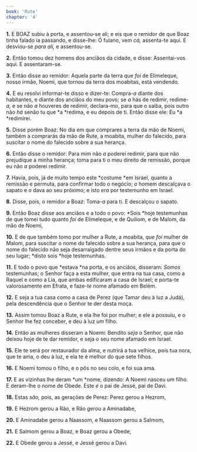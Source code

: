 ```yaml
---
book: 'Rute'
chapter: '4'
---
```


**1.** E BOAZ subiu à porta, e assentou-se ali; e eis que o remidor de que Boaz tinha falado ia passando, e disse-lhe: Ó fulano, vem *cá,* assenta-te aqui. E desviou-se *para ali,* e assentou-se.

**2.** Então tomou dez homens dos anciãos da cidade, e disse: Assentai-vos aqui. E assentaram-se.

**3.** Então disse ao remidor: Aquela parte da terra que *foi* de Elimeleque, nosso irmão, Noemi, que tornou da terra dos moabitas, está vendendo.

**4.** E eu resolvi informar-te disso e dizer-te: Compra-*a* diante dos habitantes, e diante dos anciãos do meu povo; se *a* hás de redimir, redime-*a,* e se não *a* houveres de redimir, declara-mo, para que o saiba, pois outro não *há* senão tu que *a *redima, e eu depois de ti. Então disse ele: Eu *a *redimirei.

**5.** Disse porém Boaz: No dia em que comprares a terra da mão de Noemi, também a comprarás da mão de Rute, a moabita, mulher do falecido, para suscitar o nome do falecido sobre a sua herança.

**6.** Então disse o remidor: Para mim não *a* poderei redimir, para que não prejudique a minha herança; toma para ti o meu direito de remissão, porque eu não *a* poderei redimir.

**7.** Havia, pois, já de muito tempo este *costume *em Israel, quanto a remissão e permuta, para confirmar todo o negócio; *o* homem descalçava o sapato e *o* dava ao seu próximo; e isto *era* por testemunho em Israel.

**8.** Disse, pois, o remidor a Boaz: Toma-*a* para ti. E descalçou o sapato.

**9.** Então Boaz disse aos anciãos e a todo o povo: *Sois *hoje testemunhas de que tomei tudo quanto *foi* de Elimeleque, e de Quiliom, e de Malom, da mão de Noemi,

**10.** E de que também tomo por mulher a Rute, a moabita, *que foi* mulher de Malom, para suscitar o nome do falecido sobre a sua herança, para que o nome do falecido não seja desarraigado dentre seus irmãos e da porta do seu lugar; *disto sois *hoje testemunhas.

**11.** E todo o povo que *estava *na porta, e os anciãos, disseram: *Somos* testemunhas; o Senhor faça a esta mulher, que entra na tua casa, como a Raquel e como a Lia, que ambas edificaram a casa de Israel; e porta-te valorosamente em Efrata, e faze-*te* nome afamado em Belém.

**12.** E seja a tua casa como a casa de Perez (que Tamar deu à luz a Judá), pela descendência que o Senhor te der desta moça.

**13.** Assim tomou Boaz a Rute, e ela lhe foi por mulher; e ele a possuiu, e o Senhor lhe fez conceber, e deu à luz *um* filho.

**14.** Então as mulheres disseram a Noemi: Bendito *seja* o Senhor, que não deixou hoje de te dar remidor, e seja o seu nome afamado em Israel.

**15.** Ele te será por restaurador da alma, e nutrirá a tua velhice, pois tua nora, que te ama, o deu à luz, e ela te é melhor do que sete filhos.

**16.** E Noemi tomou o filho, e o pôs no seu colo, e foi sua ama.

**17.** E as vizinhas lhe deram *um *nome, dizendo: A Noemi nasceu *um* filho. E deram-lhe o nome de Obede. Este *é* o pai de Jessé, pai de Davi.

**18.** Estas *são,* pois, as gerações de Perez: Perez gerou a Hezrom,

**19.** E Hezrom gerou a Rão, e Rão gerou a Aminadabe,

**20.** E Aminadabe gerou a Naassom, e Naassom gerou a Salmom,

**21.** E Salmom gerou a Boaz, e Boaz gerou a Obede,

**22.** E Obede gerou a Jessé, e Jessé gerou a Davi.